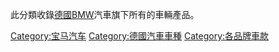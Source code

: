 {{Commonscat|BMW vehicles}}
此分類收錄[[德國|德國]][[BMW|BMW]]汽車旗下所有的車輛產品。

[[Category:宝马汽车|Category:宝马汽车]]
[[Category:德國汽車車種|Category:德國汽車車種]]
[[Category:各品牌車款|Category:各品牌車款]]